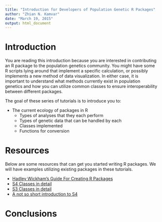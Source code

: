 ```yaml
---
title: "Introduction for Developers of Population Genetic R Packages"
author: "Zhian N. Kamvar"
date: "March 19, 2015"
output: html_document
---
```


Introduction
=======

You are reading this introduction because you are interested in contributing an
R package to the population genetics community. You might have some R scripts
lying around that implement a specific calculation, or possibly implements a new
method of data visualization. In either case, it is important to understand what
methods currently exist in population genetics and how you can utilize common 
classes to ensure interoperability between different packages. 

The goal of these series of tutorials is to introduce you to:

 - The current ecology of packages in R
    - Types of analyses that they each perform
    - Types of genetic data that can be handled by each
    - Classes implemented
    - Functions for conversion

Resources
=======

Below are some resources that can get you started writing R packages. We will 
have examples utilizing existing packages in these tutorials.

 - [Hadley Wickham's Guide For Creating R Packages](http://r-pkgs.had.co.nz/)
 - [S4 Classes in detail](http://adv-r.had.co.nz/S4.html)
 - [S3 Classes in detail](http://adv-r.had.co.nz/S3.html)
 - [A not so short introduction to S4](http://cran.r-project.org/doc/contrib/Genolini-S4tutorialV0-5en.pdf)

Conclusions
=======

